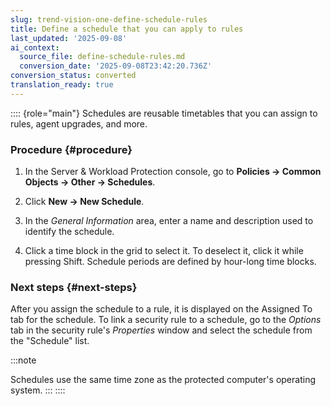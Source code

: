 ```yaml
---
slug: trend-vision-one-define-schedule-rules
title: Define a schedule that you can apply to rules
last_updated: '2025-09-08'
ai_context:
  source_file: define-schedule-rules.md
  conversion_date: '2025-09-08T23:42:20.736Z'
conversion_status: converted
translation_ready: true
---
```


:::: {role="main"}
Schedules are reusable timetables that you can assign to rules, agent upgrades, and more.

### Procedure {#procedure}

1.  In the Server & Workload Protection console, go to **Policies → Common Objects → Other → Schedules**.

2.  Click **New → New Schedule**.

3.  In the *General Information* area, enter a name and description used to identify the schedule.

4.  Click a time block in the grid to select it. To deselect it, click it while pressing Shift. Schedule periods are defined by hour-long time blocks.

### Next steps {#next-steps}

After you assign the schedule to a rule, it is displayed on the Assigned To tab for the schedule. To link a security rule to a schedule, go to the *Options* tab in the security rule's *Properties* window and select the schedule from the "Schedule" list.

:::note

Schedules use the same time zone as the protected computer's operating system.
:::
::::
